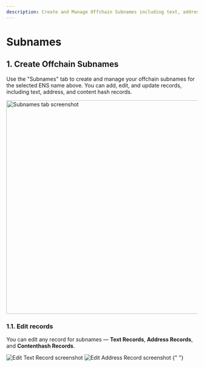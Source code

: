```yaml
---
description: Create and Manage Offchain Subnames including text, address, and content hash record.
---
```


# Subnames

## 1. Create Offchain Subnames

Use the "Subnames" tab to create and manage your offchain subnames for the selected ENS name above. You can add, edit, and update records, including text, address, and content hash records.

<img
  src="https://3223239312-files.gitbook.io/~/files/v0/b/gitbook-x-prod.appspot.com/o/spaces%2Fmo77H0WFmd7cGqgnMvVD%2Fuploads%2Fi14Z843OG8YgYqSxkpL7%2FScreenshot%202025-06-09%20at%2014.57.26.png?alt=media&token=ef55ae3d-b760-4320-9680-8af52673c1f8"
  alt="Subnames tab screenshot"
  width="563"
/>

### 1.1. Edit records

You can edit any record for subnames — **Text Records**, **Address Records**, and **Contenthash Records**.

<CardGroup cols={2}>
  <Card>
    <img
      src="https://3223239312-files.gitbook.io/~/files/v0/b/gitbook-x-prod.appspot.com/o/spaces%2Fmo77H0WFmd7cGqgnMvVD%2Fuploads%2FjSE9UuHuq1cgQP48Ucsf%2FScreenshot%202025-06-09%20at%2015.01.18.png?alt=media&token=50b1c9fd-30fe-48ec-815b-f9ba02eda57e"
      alt="Edit Text Record screenshot"
    />
  </Card>
  <Card>
    <img
      src="https://3223239312-files.gitbook.io/~/files/v0/b/gitbook-x-prod.appspot.com/o/spaces%2Fmo77H0WFmd7cGqgnMvVD%2Fuploads%2FeK68vNOSWbf5UOcw4d7r%2FScreenshot%202025-06-09%20at%2014.58.21.png?alt=media&token=02a5f846-175e-4d0b-885c-4458bf0c4f51"
      alt="Edit Address Record screenshot"
    />
  </Card>
</CardGroup>{" "}
